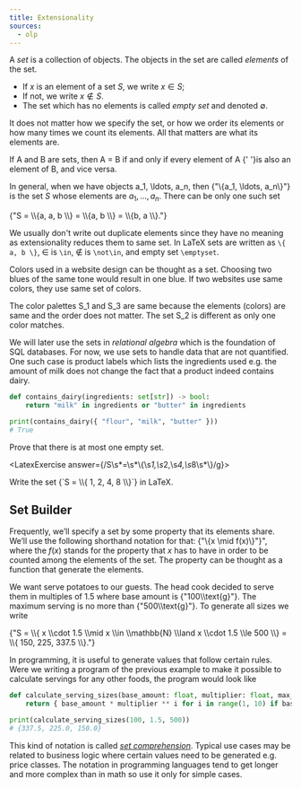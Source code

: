 ```yaml
---
title: Extensionality
sources:
  - olp
---
```



<Quoted>

  A _set_ is a collection of objects.
  The objects in the set are called _elements_ of the set.

  - If $x$ is an element of a set $S$, we write $x \in S$;
  - If not, we write $x \notin S$.
  - The set which has no elements is called _empty set_ and denoted $\emptyset$.


  It does not matter how we specify the set, or how we order its elements or how many times we count its elements.
  All that matters are what its elements are.

  <Definition name="Extensionality">
    If <tex>A</tex> and <tex>B</tex> are sets, then <tex>A = B</tex> if and only if every element of <tex>A</tex>
    {' '}is also an element of <tex>B</tex>, and vice versa.
  </Definition>

  In general, when we have objects <tex>a_1, \ldots, a_n</tex>, then <tex>{"\\{a_1, \\ldots, a_n\\}"}</tex> is the set $S$ whose elements are
  $a_1, \ldots, a_n$.
  There can be only one such set

  <tex block={true}>
    {"S = \\{a, a, b \\} = \\{a, b \\} = \\{b, a \\}."}
  </tex>

</Quoted>

We usually don't write out duplicate elements since they have no meaning as extensionality reduces them to same set.
In LaTeX sets are written as `\{ a, b \}`, $\in$ is `\in`, $\not\in$ is `\not\in`, and empty set `\emptyset`.

<Example name="Color palette">
  <p>
    Colors used in a website design can be thought as a set.
    Choosing two blues of the same tone would result in one blue.
    If two websites use same colors, they use same set of colors.
  </p>
  <ColorPaletteExample />
  <p>
    The color palettes <tex>S_1</tex> and <tex>S_3</tex> are same because the elements (colors) are same and the order does not matter.
    The set <tex>S_2</tex> is different as only one color matches.
  </p>
</Example>

We will later use the sets in _relational algebra_ which is the foundation of SQL databases.
For now, we use sets to handle data that are not quantified.
One such case is product labels which lists the ingredients used e.g. the amount of milk does not change the fact that a product indeed contains dairy.

```python
def contains_dairy(ingredients: set[str]) -> bool:
    return "milk" in ingredients or "butter" in ingredients

print(contains_dairy({ "flour", "milk", "butter" }))
# True
```

<Quoted>
  <Problem>
    Prove that there is at most one empty set.
  </Problem>
</Quoted>

<LatexExercise answer={/S\s*=\s*\\{\s*1,\s*2,\s*4,\s*8\s*\\}/g}>
  <p>
    Write the set <tex>{`S = \\{ 1, 2, 4, 8 \\}`}</tex> in
    LaTeX.
  </p>
</LatexExercise>

## Set Builder

<Quoted>

  Frequently, we’ll specify a set by some property that its elements share.
  We’ll use the following shorthand notation for that: <tex>{"\\{x \mid f(x)\\}"}"</tex>, where the
  $f(x)$ stands for the property that $x$ has to have in order to be counted among
  the elements of the set. The property can be thought as a function that generate the elements.

</Quoted>

<Example name="Generating serving sizes">
  <p>
    We want serve potatoes to our guests.
    The head cook decided to serve them in multiples of <tex>1.5</tex> where base amount is <tex>{"100\\text{g}"}</tex>.
    The maximum serving is no more than <tex>{"500\\text{g}"}</tex>. To generate all sizes we write
  </p>
  <tex block={true}>{"S = \\{ x \\cdot 1.5 \\mid x \\in \\mathbb{N} \\land x \\cdot 1.5 \\le 500 \\} = \\{ 150, 225, 337.5 \\}."}</tex>
</Example>

In programming, it is useful to generate values that follow certain rules. Were we writing a program of the previous example
to make it possible to calculate servings for any other foods, the program would look like

```python
def calculate_serving_sizes(base_amount: float, multiplier: float, max_amount: float) -> set[float]:
    return { base_amount * multiplier ** i for i in range(1, 10) if base_amount * multiplier ** i <= max_amount}

print(calculate_serving_sizes(100, 1.5, 500))
# {337.5, 225.0, 150.0}
```

This kind of notation is called [_set comprehension_](https://en.wikipedia.org/wiki/Set-builder_notation).
Typical use cases may be related to business logic where certain values need to be generated e.g. price classes.
The notation in programming languages tend to get longer and more complex than in math so use it only for simple cases.
